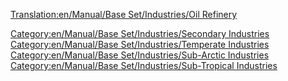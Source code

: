 [[Translation:en/Manual/Base Set/Industries/Oil Refinery]]
{{en/Manual/Base Set/Industries/Industries|Image=Oilrefinery.png
|name=Oil Refinery
|climates=[[en/Manual/Climates]], [[en/Manual/Climates]], [[en/Manual/Climates]].
|accepts=[[en/Manual/Base Set/Cargos/Oil]]
|produces=[[en/Manual/Base Set/Cargos/Goods]]
|notes=Can only be positioned near edges of map, even using [[en/Manual/Industries|Fund New Industry]].
It can be destroyed by the [[en/Manual/Disasters#oil-refinery-explosion|military jet disaster]], but will rebuild itself soon.

}}
[[Category:en/Manual/Base Set/Industries/Secondary Industries]]
[[Category:en/Manual/Base Set/Industries/Temperate Industries]]
[[Category:en/Manual/Base Set/Industries/Sub-Arctic Industries]]
[[Category:en/Manual/Base Set/Industries/Sub-Tropical Industries]]